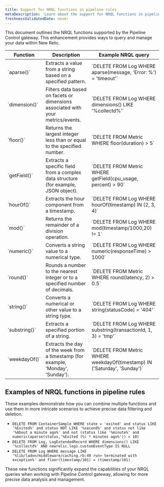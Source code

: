 ```yaml
---
title: Support for NRQL functions in pipeline rules
metaDescription: 'Learn about the support for NRQL functions in pipeline rules and how to use them effectively.'
freshnessValidatedDate: never
---
```

This document outlines the NRQL functions supported by the Pipeline Control gateway. This enhancement provides ways to query and manage your data within New Relic.

<table>
        <thead>
            <tr>
                <th>Function</th>
                <th>Description</th>
                <th>Example NRQL query</th>
            </tr>
        </thead>
        <tbody>
            <tr>
                <td>`aparse()`</td>
                <td>Extracts a value from a string based on a specified pattern.</td>
                <td>`DELETE FROM Log WHERE aparse(message, 'Error: %') = 'timeout'`</td>
            </tr>
            <tr>
                <td>`dimension()`</td>
                <td>Filters data based on facets or dimensions associated with your metrics/events.</td>
                <td>`DELETE FROM Log WHERE dimensions() LIKE '%collectd%'`</td>
            </tr>
            <tr>
                <td>`floor()`</td>
                <td>Returns the largest integer less than or equal to the specified number.</td>
                <td>`DELETE FROM Metric WHERE floor(duration) > 5`</td>
            </tr>
            <tr>
                <td>`getField()`</td>
                <td>Extracts a specific field from a complex data structure (for example, JSON object).</td>
                <td>`DELETE FROM Metric WHERE getField(cpu_usage, percent) > 90`</td>
            </tr>
            <tr>
                <td>`hourOf()`</td>
                <td>Extracts the hour component from a timestamp.</td>
                <td>`DELETE FROM Log WHERE hourOf(timestamp) IN (2, 3, 4)`</td>
            </tr>
            <tr>
                <td>`mod()`</td>
                <td>Returns the remainder of a division operation.</td>
                <td>`DELETE FROM Log WHERE mod(timestamp/1000,20) != 1`</td>
            </tr>
            <tr>
                <td>`numeric()`</td>
                <td>Converts a string value to a numerical type.</td>
                <td>`DELETE FROM Log WHERE numeric(responseTime) > 1000`</td>
            </tr>
            <tr>
                <td>`round()`</td>
                <td>Rounds a number to the nearest integer or to a specified number of decimals.</td>
                <td>`DELETE FROM Metric WHERE round(latency, 2) > 0.5`</td>
            </tr>
            <tr>
                <td>`string()`</td>
                <td>Converts a numerical or other value to a string type.</td>
                <td>`DELETE FROM Log WHERE string(statusCode) = '404'`</td>
            </tr>
            <tr>
                <td>`substring()`</td>
                <td>Extracts a specified portion of a string.</td>
                <td>`DELETE FROM Log WHERE substring(transactionId, 1, 3) = 'tmp'`</td>
            </tr>
            <tr>
                <td>`weekdayOf()`</td>
                <td>Extracts the day of the week from a timestamp (for example, 'Monday', 'Sunday').</td>
                <td>`DELETE FROM Metric WHERE weekdayOf(timestamp) IN ('Saturday', 'Sunday')`</td>
            </tr>
        </tbody>
    </table>


## Examples of NRQL functions in pipeline rules
These examples demonstrate how you can combine multiple functions and use them in more intricate scenarios to achieve precise data filtering and deletion.


- `DELETE FROM ContainerSample WHERE state = 'exited' and status LIKE '%Exited%' and status NOT LIKE '%second%' and status not like '%About a minute ago%' and not (status like '%minute%' and numeric(aparse(status,'%Exited (%) * minutes ago%')) < 10)`
- `DELETE FROM Log, LogExtendedRecord WHERE dimensions() LIKE '%collectd%' AND newrelic.logs.customEventType IS NULL`
- `DELETE FROM Log WHERE message LIKE '%lib/ladon/middleware/caching.rb:49 run> terminated with exception%' and floor(timestamp/101) = (timestamp/101)`

These new functions significantly expand the capabilities of your NRQL queries when working with Pipeline Control gateway, allowing for more precise data analysis and management.